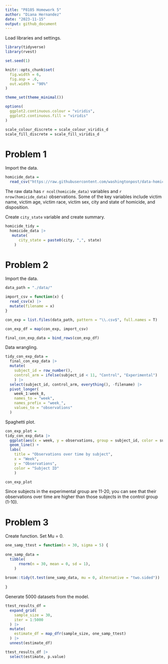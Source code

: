 ```yaml
---
title: "P8105 Homework 5"
author: "Diana Hernandez"
date: "2023-11-15"
output: github_document
---
```


Load libraries and settings.

```r
library(tidyverse)
library(rvest)

set.seed(1)

knitr::opts_chunk$set(
  fig.width = 6,
  fig.asp = .6,
  out.width = "90%"
)

theme_set(theme_minimal())

options(
  ggplot2.continuous.colour = "viridis",
  ggplot2.continuous.fill = "viridis"
)

scale_colour_discrete = scale_colour_viridis_d
scale_fill_discrete = scale_fill_viridis_d
```

# Problem 1

Import the data.

```r
homicide_data =
  read_csv("https://raw.githubusercontent.com/washingtonpost/data-homicides/master/homicide-data.csv")
```

The raw data has `r ncol(homicide_data)` variables and `r nrow(homicide_data)` observations. Some of the key variables include victim name, victim age, victim race, victim sex, city and state of homicide, and disposition. 

Create `city_state` variable and create summary.

```r
homicide_tidy =
  homicide_data |>
   mutate(
      city_state = paste0(city, ",", state)
    ) 
```

# Problem 2

Import the data.

```r
data_path = "./data/" 

import_csv = function(x) {
  read_csv(x) |>
  mutate(filename = x)
}

con_exp = list.files(data_path, pattern = "\\.csv$", full.names = T)

con_exp_df = map(con_exp, import_csv)

final_con_exp_data = bind_rows(con_exp_df)
```

Data wrangling.

```r
tidy_con_exp_data =
  final_con_exp_data |>
  mutate(
    subject_id = row_number(),
    control_arm = ifelse(subject_id < 11, "Control", "Experimental")
    ) |>
  select(subject_id, control_arm, everything(), -filename) |>
  pivot_longer(
    week_1:week_8,
    names_to = "week",
    names_prefix = "week_",
    values_to = "observations"
  )
```

Spaghetti plot.

```r
con_exp_plot =
tidy_con_exp_data |> 
  ggplot(aes(x = week, y = observations, group = subject_id, color = subject_id)) +
  geom_line() +
  labs(
    title = "Observations over time by subject",
    x = "Week",
    y = "Observations",
    color = "Subject ID"
    )

con_exp_plot
```

Since subjects in the experimental group are 11-20, you can see that their observations over time are higher than those subjects in the control group (1-10).

# Problem 3

Create function. Set Mu = 0. 

```r
one_samp_ttest = function(n = 30, sigma = 5) {
  
one_samp_data = 
  tibble(
      rnorm(n = 30, mean = 0, sd = 1),
    ) 
  
broom::tidy(t.test(one_samp_data, mu = 0, alternative = "two.sided"))
  
}
```

Generate 5000 datasets from the model.

```r
ttest_results_df = 
  expand_grid(
    sample_size = 30,
    iter = 1:5000
  ) |> 
  mutate(
    estimate_df = map_dfr(sample_size, one_samp_ttest)
  ) |> 
  unnest(estimate_df)

ttest_results_df |>
  select(estimate, p.value)
```


